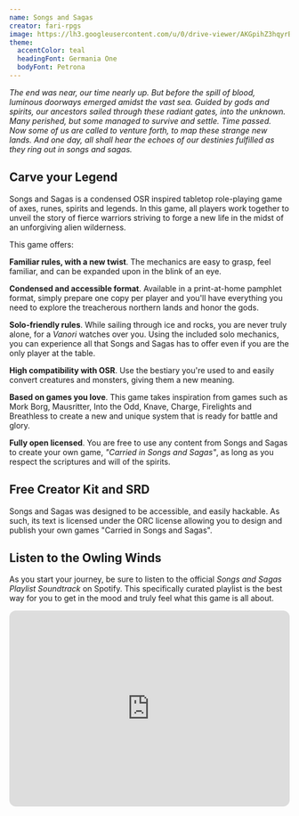 ```yaml
---
name: Songs and Sagas
creator: fari-rpgs
image: https://lh3.googleusercontent.com/u/0/drive-viewer/AKGpihZ3hqyrB-zkrNcl0vdiBVWd6LsWCAyPkXUZ3v6zmPaXx7CnznbBTjykUijNREMua_a7e3-cdPz5mYSQVPLZKw0lErXJTZSiUXg=w2800-h1910-rw-v1
theme:
  accentColor: teal
  headingFont: Germania One
  bodyFont: Petrona
---
```


_The end was near, our time nearly up. But before the spill of blood, luminous doorways emerged amidst the vast sea. Guided by gods and spirits, our ancestors sailed through these radiant gates, into the unknown. Many perished, but some managed to survive and settle._ _Time passed. Now some of us are called to venture forth, to map these strange new lands. And one day, all shall hear the echoes of our destinies fulfilled as they ring out in songs and sagas._

## Carve your Legend

Songs and Sagas is a condensed OSR inspired tabletop role-playing game of axes, runes, spirits and legends. In this game, all players work together to unveil the story of fierce warriors striving to forge a new life in the midst of an unforgiving alien wilderness.

This game offers:

**Familiar rules, with a new twist**. The mechanics are easy to grasp, feel familiar, and can be expanded upon in the blink of an eye.

**Condensed and accessible format**. Available in a print-at-home pamphlet format, simply prepare one copy per player and you'll have everything you need to explore the treacherous northern lands and honor the gods.

**Solo-friendly rules**. While sailing through ice and rocks, you are never truly alone, for a _Vanori_ watches over you. Using the included solo mechanics, you can experience all that Songs and Sagas has to offer even if you are the only player at the table.

**High compatibility with OSR**. Use the bestiary you're used to and easily convert creatures and monsters, giving them a new meaning.

**Based on games you love**. This game takes inspiration from games such as Mork Borg, Mausritter, Into the Odd, Knave, Charge, Firelights and Breathless to create a new and unique system that is ready for battle and glory.

**Fully open licensed**. You are free to use any content from Songs and Sagas to create your own game, _"Carried in Songs and Sagas"_, as long as you respect the scriptures and will of the spirits.

## Free Creator Kit and SRD

Songs and Sagas was designed to be accessible, and easily hackable. As such, its text is licensed under the ORC license allowing you to design and publish your own games "Carried in Songs and Sagas".

## Listen to the Owling Winds

As you start your journey, be sure to listen to the official _Songs and Sagas Playlist Soundtrack_ on Spotify. This specifically curated playlist is the best way for you to get in the mood and truly feel what this game is all about.

<iframe
  style="border-radius:12px"
  src="https://open.spotify.com/embed/playlist/4zyzKXGWVpOnWc04BCNrjG?utm_source=generator&theme=0"
  width="100%"
  height="352"
  frameBorder="0"
  allowfullscreen=""
  allow="autoplay; clipboard-write; encrypted-media; fullscreen; picture-in-picture"
  loading="lazy"
></iframe>
